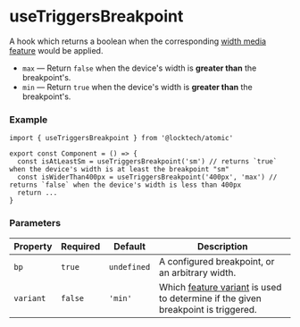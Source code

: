 
<Meta title="Hooks/useTriggersBreakpoint" />

# useTriggersBreakpoint

A hook which returns a boolean when the corresponding [width media feature](https://developer.mozilla.org/en-US/docs/Web/CSS/@media/width) would be applied.

* `max` — Return `false` when the device's width is **greater than** the breakpoint's.
* `min` — Return `true` when the device's width is **greater than** the breakpoint's.

### Example

```tsx
import { useTriggersBreakpoint } from '@locktech/atomic'

export const Component = () => {
  const isAtLeastSm = useTriggersBreakpoint('sm') // returns `true` when the device's width is at least the breakpoint "sm"
  const isWiderThan400px = useTriggersBreakpoint('400px', 'max') // returns `false` when the device's width is less than 400px
  return ...
}
```

### Parameters

| Property     	| Required     	| Default     	| Description                                                                                          	 |
|--------------	|--------------	|--------------	|------------------------------------------------------------------------------------------------------	 |
| `bp`        	| `true`      	| `undefined`  	| A configured breakpoint, or an arbitrary width.                                                        |
| `variant`     | `false`      	| `'min'`     	| Which [feature variant](https://developer.mozilla.org/en-US/docs/Web/CSS/@media/width#syntax) is used to determine if the given breakpoint is triggered. |
